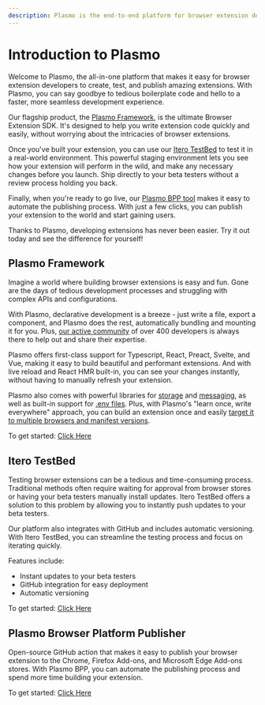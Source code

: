 ```yaml
---
description: Plasmo is the end-to-end platform for browser extension developers - the easiest way to Build, Test and Ship browser extensions.
---
```



# Introduction to Plasmo

<ShieldBanners socialOnly />

Welcome to Plasmo, the all-in-one platform that makes it easy for browser extension developers to create, test, and publish amazing extensions. With Plasmo, you can say goodbye to tedious boilerplate code and hello to a faster, more seamless development experience.

Our flagship product, the [Plasmo Framework](#plasmo-framework), is the ultimate Browser Extension SDK. It's designed to help you write extension code quickly and easily, without worrying about the intricacies of browser extensions.

Once you've built your extension, you can use our [Itero TestBed](#itero-testbed) to test it in a real-world environment. This powerful staging environment lets you see how your extension will perform in the wild, and make any necessary changes before you launch. Ship directly to your beta testers without a review process holding you back.

Finally, when you're ready to go live, our [Plasmo BPP tool](#plasmo-browser-platform-publisher) makes it easy to automate the publishing process. With just a few clicks, you can publish your extension to the world and start gaining users.

Thanks to Plasmo, developing extensions has never been easier. Try it out today and see the difference for yourself!

## Plasmo Framework

Imagine a world where building browser extensions is easy and fun. Gone are the days of tedious development processes and struggling with complex APIs and configurations.

With Plasmo, declarative development is a breeze - just write a file, export a component, and Plasmo does the rest, automatically bundling and mounting it for you. Plus, [our active community](https://www.plasmo.com/s/d) of over 400 developers is always there to help out and share their expertise.

Plasmo offers first-class support for Typescript, React, Preact, Svelte, and Vue, making it easy to build beautiful and performant extensions. And with live reload and React HMR built-in, you can see your changes instantly, without having to manually refresh your extension.

Plasmo also comes with powerful libraries for [storage](/framework/storage) and [messaging](/framework/messaging), as well as built-in support for [.env files](/framework/env). Plus, with Plasmo's "learn once, write everywhere" approach, you can build an extension once and easily [target it to multiple browsers and manifest versions](/framework/workflows/build#with-a-specific-target).

To get started: [Click Here](/framework#getting-started)

## Itero TestBed

Testing browser extensions can be a tedious and time-consuming process. Traditional methods often require waiting for approval from browser stores or having your beta testers manually install updates. Itero TestBed offers a solution to this problem by allowing you to instantly push updates to your beta testers.

Our platform also integrates with GitHub and includes automatic versioning. With Itero TestBed, you can streamline the testing process and focus on iterating quickly.

Features include:

- Instant updates to your beta testers
- GitHub integration for easy deployment
- Automatic versioning

To get started: [Click Here](/itero)

## Plasmo Browser Platform Publisher

Open-source GitHub action that makes it easy to publish your browser extension to the Chrome, Firefox Add-ons, and Microsoft Edge Add-ons stores. With Plasmo BPP, you can automate the publishing process and spend more time building your extension.

To get started: [Click Here](/framework/workflows/submit)

